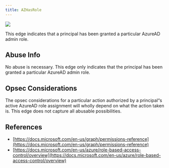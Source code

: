 ---
title: AZHasRole
---

<img noZoom src="/assets/enterprise-AND-community-edition-pill-tag.svg"/> 


This edge indicates that a principal has been granted a particular AzureAD admin role.

## Abuse Info

No abuse is necessary. This edge only indicates that the principal has been granted a particular AzureAD admin role.

## Opsec Considerations

The opsec considerations for a particular action authorized by a principal&ldquo;s active AzureAD role assignment will wholly depend on what the action taken is. This edge does not capture all abusable possibilities.

## References
* [https://docs.microsoft.com/en-us/graph/permissions-reference](https://docs.microsoft.com/en-us/graph/permissions-reference)
* [https://docs.microsoft.com/en-us/azure/role-based-access-control/overview](https://docs.microsoft.com/en-us/azure/role-based-access-control/overview)
